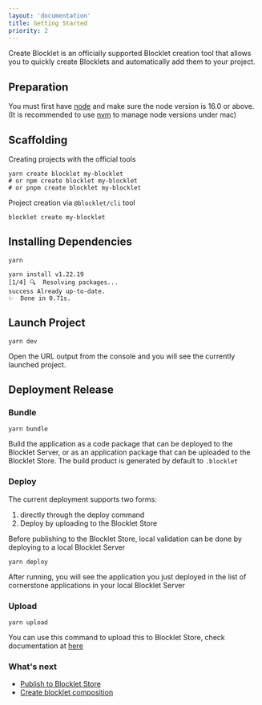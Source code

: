 ```yaml
---
layout: 'documentation'
title: Getting Started
priority: 2
---
```


Create Blocklet is an officially supported Blocklet creation tool that allows you to quickly create Blocklets and automatically add them to your project.

## Preparation

You must first have [node](https://nodejs.org/en/) and make sure the node version is 16.0 or above. (It is recommended to use [nvm](https://github.com/creationix/nvm) to manage node versions under mac)

## Scaffolding

Creating projects with the official tools

```shell
yarn create blocklet my-blocklet
# or npm create blocklet my-blocklet
# or pnpm create blocklet my-blocklet
```

Project creation via `@blocklet/cli` tool

```shell
blocklet create my-blocklet
```

## Installing Dependencies

```shell
yarn

yarn install v1.22.19
[1/4] 🔍  Resolving packages...
success Already up-to-date.
✨  Done in 0.71s.
```

## Launch Project

```shell
yarn dev
```

Open the URL output from the console and you will see the currently launched project.

## Deployment Release

### Bundle

```shell
yarn bundle
```

Build the application as a code package that can be deployed to the Blocklet Server, or as an application package that can be uploaded to the Blocklet Store. The build product is generated by default to `.blocklet`

### Deploy

The current deployment supports two forms:

1. directly through the deploy command
2. Deploy by uploading to the Blocklet Store

Before publishing to the Blocklet Store, local validation can be done by deploying to a local Blocklet Server

```shell
yarn deploy
```

After running, you will see the application you just deployed in the list of cornerstone applications in your local Blocklet Server

### Upload

```shell
yarn upload
```

You can use this command to upload this to Blocklet Store, check documentation at [here](https://developer.blocklet.io/docs/en/store)

### What's next

- [Publish to Blocklet Store](https://developer.blocklet.io/docs/how-to/publish)
- [Create blocklet composition](https://www.createblocklet.dev/docs/en/how-to/create-blocklet-composition)
